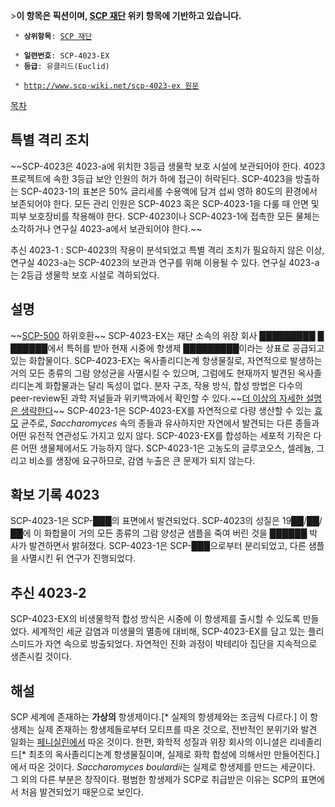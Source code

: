 >'''이 항목은 픽션이며, [[SCP 재단]] 위키 항목에 기반하고 있습니다.'''
  * '''상위항목''': [[SCP 재단]]

  * '''일련번호''': SCP-4023-EX
  * '''등급''': 유클리드(Euclid)

  * [[http://www.scp-wiki.net/scp-4023-ex 원문]]

[[목차]]

== 특별 격리 조치 ==
~~SCP-4023은 4023-a에 위치한 3등급 생물학 보호 시설에 보관되어야 한다. 4023 프로젝트에 속한 3등급 보안 인원의 허가 하에 접근이 허락된다. SCP-4023을 방출하는 SCP-4023-1의 표본은 50% 글리세롤 수용액에 담겨 섭씨 영하 80도의 환경에서 보존되어야 한다. 모든 관리 인원은 SCP-4023 혹은 SCP-4023-1을 다룰 때 안면 및 피부 보호장비를 착용해야 한다. SCP-4023이나 SCP-4023-1에 접촉한 모든 물체는 소각하거나 연구실 4023-a에서 보관되어야 한다.~~

추신 4023-1 : SCP-4023의 작용이 분석되었고 특별 격리 조치가 필요하지 않은 이상, 연구실 4023-a는 SCP-4023의 보관과 연구를 위해 이용될 수 있다. 연구실 4023-a는 2등급 생물학 보호 시설로 격하되었다.

== 설명 ==
~~[[SCP-500]] 하위호환~~
SCP-4023-EX는 재단 소속의 위장 회사 █████████ █ ██████에서 특허를 받아 현재 시중에 항생제 █████████이라는 상표로 공급되고 있는 화합물이다. SCP-4023-EX는 옥사졸리디논계 항생물질로, 자연적으로 발생하는 거의 모든 종류의 그람 양성균을 사멸시킬 수 있으며, 그럼에도 현재까지 발견된 옥사졸리디논계 화합물과는 달리 독성이 없다. 분자 구조, 작용 방식, 합성 방법은 다수의 peer-review된 과학 저널들과 위키백과에서 확인할 수 있다.~~[[더 이상의 자세한 설명은 생략한다]]~~
SCP-4023-1은 SCP-4023-EX를 자연적으로 다량 생산할 수 있는 [[효모]] 균주로, ''Saccharomyces'' 속의 종들과 유사하지만 자연에서 발견되는 다른 종들과 어떤 유전적 연관성도 가지고 있지 않다. SCP-4023-EX를 합성하는 세포적 기작은 다른 어떤 생물체에서도 가능하지 않다. SCP-4023-1은 고농도의 글루코오스, 셀레늄, 그리고 비소를 생장에 요구하므로, 감염 누출은 큰 문제가 되지 않는다. 

== 확보 기록 4023 ==
SCP-4023-1은 SCP-███의 표면에서 발견되었다. SCP-4023의 성질은 19██/██/██에 이 화합물이 거의 모든 종류의 그람 양성균 샘플을 죽여 버린 것을 ██████ 박사가 발견하면서 밝혀졌다. SCP-4023-1은 SCP-███으로부터 분리되었고, 다른 샘플을 사멸시킨 뒤 연구가 진행되었다.

== 추신 4023-2 ==
SCP-4023-EX의 비생물학적 합성 방식은 시중에 이 항생제를 출시할 수 있도록 만들었다. 세계적인 세균 감염과 미생물의 멸종에 대비해, SCP-4023-EX를 담고 있는 플리스미드가 자연 속으로 방출되었다. 자연적인 진화 과정이 박테리아 집단을 지속적으로 생존시킬 것이다.


== 해설 ==
SCP 세계에 존재하는 '''가상의''' 항생제이다.[* 실제의 항생제와는 조금씩 다르다.] 이 항생제는 실제 존재하는 항생제들로부터 모티프를 따온 것으로, 전반적인 분위기와 발견 일화는 [[페니실린]]에서 따온 것이다. 한편, 화학적 성질과 위장 회사의 이니셜은 리네졸리드[* 최초의 옥사졸리디논계 항생물질이며, 실제로 화학 합성에 의해서만 만들어진다.]에서 따온 것이다. ''Saccharomyces boulardii''는 실제로 항생제를 만드는 세균이다. 그 외의 다른 부분은 창작이다. 평범한 항생제가 SCP로 취급받은 이유는 SCP의 표면에서 처음 발견되었기 때문으로 보인다.
